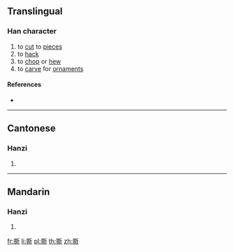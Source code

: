 {{also|斲}}
==Translingual==

===Han character===
{{Han char|rn=69|rad=斤|as=13|sn=17|four=|canj=HMHML}}

# to [[cut]] to [[piece]]s
# to [[hack]]
# to [[chop]] or [[hew]]
# to [[carve]] for [[ornament]]s

====References====
* {{Han ref|kx=0480.310|dkj=13604|dj=0841.180|hdz=32028.060|uh=65B5|ud=26037}}

----

==Cantonese==

===Hanzi===
{{yue-hanzi|jyut=[[zoek3]]|y=jeuk3}}

# {{defn|lang=yue|sort=斤13}}

----

==Mandarin==

===Hanzi===
{{cmn-hanzi|pin=[[zhuó]] ([[zhuo2]])|wg=cho<sup>2</sup>}}

# {{defn|lang=cmn|sort=斤13}}

[[fr:斵]]
[[li:斵]]
[[pl:斵]]
[[th:斵]]
[[zh:斵]]